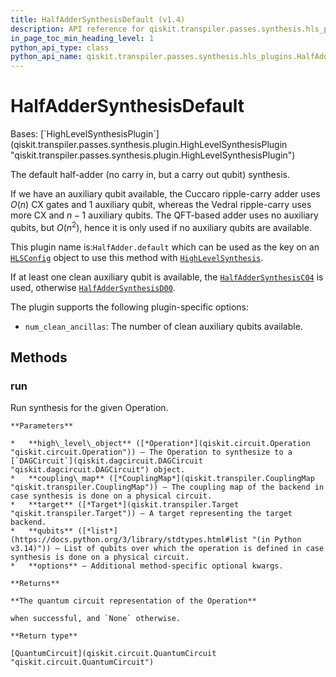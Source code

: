 ```yaml
---
title: HalfAdderSynthesisDefault (v1.4)
description: API reference for qiskit.transpiler.passes.synthesis.hls_plugins.HalfAdderSynthesisDefault in qiskit v1.4
in_page_toc_min_heading_level: 1
python_api_type: class
python_api_name: qiskit.transpiler.passes.synthesis.hls_plugins.HalfAdderSynthesisDefault
---
```


# HalfAdderSynthesisDefault

<Class id="qiskit.transpiler.passes.synthesis.hls_plugins.HalfAdderSynthesisDefault" isDedicatedPage={true} github="https://github.com/Qiskit/qiskit/tree/stable/1.4/qiskit/transpiler/passes/synthesis/hls_plugins.py#L1358-L1401" signature="qiskit.transpiler.passes.synthesis.hls_plugins.HalfAdderSynthesisDefault" modifiers="class">
  Bases: [`HighLevelSynthesisPlugin`](qiskit.transpiler.passes.synthesis.plugin.HighLevelSynthesisPlugin "qiskit.transpiler.passes.synthesis.plugin.HighLevelSynthesisPlugin")

  The default half-adder (no carry in, but a carry out qubit) synthesis.

  If we have an auxiliary qubit available, the Cuccaro ripple-carry adder uses $O(n)$ CX gates and 1 auxiliary qubit, whereas the Vedral ripple-carry uses more CX and $n-1$ auxiliary qubits. The QFT-based adder uses no auxiliary qubits, but $O(n^2)$, hence it is only used if no auxiliary qubits are available.

  This plugin name is:`HalfAdder.default` which can be used as the key on an [`HLSConfig`](qiskit.transpiler.passes.HLSConfig "qiskit.transpiler.passes.HLSConfig") object to use this method with [`HighLevelSynthesis`](qiskit.transpiler.passes.HighLevelSynthesis "qiskit.transpiler.passes.HighLevelSynthesis").

  If at least one clean auxiliary qubit is available, the [`HalfAdderSynthesisC04`](qiskit.transpiler.passes.synthesis.hls_plugins.HalfAdderSynthesisC04 "qiskit.transpiler.passes.synthesis.hls_plugins.HalfAdderSynthesisC04") is used, otherwise [`HalfAdderSynthesisD00`](qiskit.transpiler.passes.synthesis.hls_plugins.HalfAdderSynthesisD00 "qiskit.transpiler.passes.synthesis.hls_plugins.HalfAdderSynthesisD00").

  The plugin supports the following plugin-specific options:

  *   `num_clean_ancillas`: The number of clean auxiliary qubits available.

  ## Methods

  ### run

  <Function id="qiskit.transpiler.passes.synthesis.hls_plugins.HalfAdderSynthesisDefault.run" github="https://github.com/Qiskit/qiskit/tree/stable/1.4/qiskit/transpiler/passes/synthesis/hls_plugins.py#L1378-L1401" signature="run(high_level_object, coupling_map=None, target=None, qubits=None, **options)">
    Run synthesis for the given Operation.

    **Parameters**

    *   **high\_level\_object** ([*Operation*](qiskit.circuit.Operation "qiskit.circuit.Operation")) – The Operation to synthesize to a [`DAGCircuit`](qiskit.dagcircuit.DAGCircuit "qiskit.dagcircuit.DAGCircuit") object.
    *   **coupling\_map** ([*CouplingMap*](qiskit.transpiler.CouplingMap "qiskit.transpiler.CouplingMap")) – The coupling map of the backend in case synthesis is done on a physical circuit.
    *   **target** ([*Target*](qiskit.transpiler.Target "qiskit.transpiler.Target")) – A target representing the target backend.
    *   **qubits** ([*list*](https://docs.python.org/3/library/stdtypes.html#list "(in Python v3.14)")) – List of qubits over which the operation is defined in case synthesis is done on a physical circuit.
    *   **options** – Additional method-specific optional kwargs.

    **Returns**

    **The quantum circuit representation of the Operation**

    when successful, and `None` otherwise.

    **Return type**

    [QuantumCircuit](qiskit.circuit.QuantumCircuit "qiskit.circuit.QuantumCircuit")
  </Function>
</Class>

